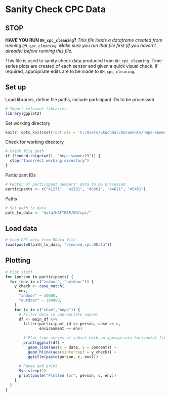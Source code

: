 # Sanity Check CPC Data

## STOP

**HAVE YOU RUN `OH_cpc_cleaning`?**
*This file loads a dataframe created from running `OH_cpc_cleaning`. Make sure you run that file first (if you haven't already) before running this file.*

This file is used to sanity check data produced from `OH_cpc_cleaning`. Time-series plots are created of each sensor and given a quick visual check. If required, appropriate edits are to be made to `OH_cpc_cleaning`.

## Set up
Load libraries, define file paths, include participant IDs to be processed
```r
# Import relevant libraries
library(ggplot2)
```

Set working directory
```r
knitr::opts_knit$set(root.dir = 'C:/Users/vkuchhal/Documents/hepa-summer23')
```

Check for working directory
```r
# Check file path
if (!endsWith(getwd(), "hepa-summer23")) {
  stop("Incorrect working directory")
}
```

Participant IDs
```r
# Vector of participant numbers' data to be processed
participants <- c("41271", "42281", "45361", "44621", "45451")
```

Paths
```r
# Set path to data
path_to_data <- "data/HAFTRAP/OH/cpc/"
```


## Load data
```r
# Load CPC data from RData file
load(paste0(path_to_data, "cleaned_cpc.RData"))
```

## Plotting
```r
# Plot stuff
for (person in participants) {
  for (env in c("indoor", "outdoor")) {
    y_check <- case_match(
      env,
      "indoor" ~ 50000,
      "outdoor" ~ 100000,
    )
    for (c in c("sham","hepa")) {
      # Filter data to appropriate subset
      df <- main_df %>%
        filter(participant_id == person, case == c, 
               environment == env)
      
        # Plot time-series of subset with an appropriate horizontal line
        print(ggplot(df) +
          geom_line(aes(x = date, y = concent)) +
          geom_hline(aes(yintercept = y_check)) +
          ggtitle(paste(person, c, env)))
      
      # Pause and print
      Sys.sleep(2)
      print(paste("Plotted for", person, c, env))
    }
  }
}
```

